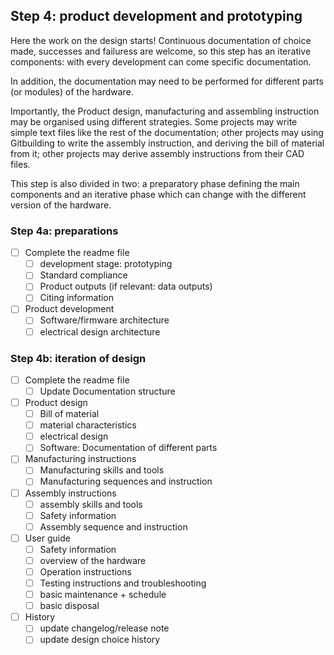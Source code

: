 ## Step 4: product development and prototyping

Here the work on the design starts! Continuous documentation of choice made, successes and failuress are welcome, so this step has an iterative components: with every development can come specific documentation.

In addition, the documentation may need to be performed for different parts (or modules) of the hardware.

Importantly, the Product design, manufacturing and assembling instruction may be organised using different strategies. Some projects may write simple text files like the rest of the documentation; other projects may using Gitbuilding to write the assembly instruction, and deriving the bill of material from it; other projects may derive assembly instructions from their CAD files.

This step is also divided in two: a preparatory phase defining the main components and an iterative phase which can change with the different version of the hardware.

### Step 4a: preparations
- [ ] Complete the readme file
  - [ ] development stage: prototyping
  - [ ] Standard compliance
  - [ ] Product outputs (if relevant: data outputs)
  - [ ] Citing information

  
- [ ] Product development
  - [ ] Software/firmware architecture
  - [ ] electrical design architecture

### Step 4b: iteration of design
- [ ] Complete the readme file
  - [ ] Update Documentation structure

- [ ] Product design
  - [ ] Bill of material
  - [ ] material characteristics
  - [ ] electrical design
  - [ ] Software: Documentation of different parts
  
- [ ] Manufacturing instructions  
    - [ ] Manufacturing skills and tools
    - [ ] Manufacturing sequences and instruction
    
- [ ] Assembly instructions
  - [ ] assembly skills and tools
  - [ ] Safety information
  - [ ] Assembly sequence and instruction

- [ ] User guide
  - [ ] Safety information
  - [ ] overview of the hardware
  - [ ] Operation instructions
  - [ ] Testing instructions and troubleshooting
  - [ ] basic maintenance + schedule
  - [ ] basic disposal
  
- [ ] History  
  - [ ] update changelog/release note
  - [ ] update design choice history

